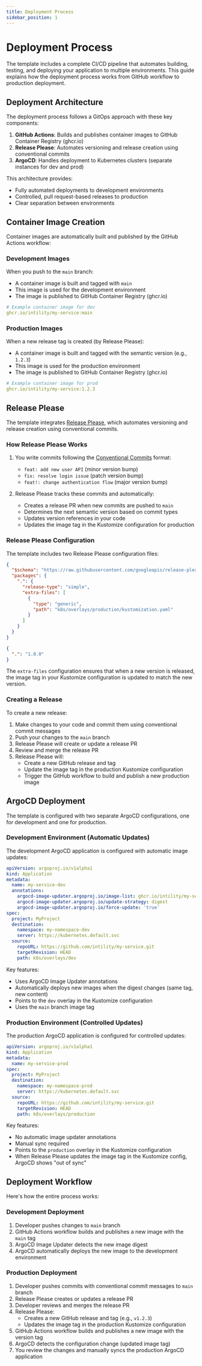 ```yaml
---
title: Deployment Process
sidebar_position: 1
---
```


# Deployment Process

The template includes a complete CI/CD pipeline that automates building, testing, and deploying your application to multiple environments. This guide explains how the deployment process works from GitHub workflow to production deployment.

## Deployment Architecture

The deployment process follows a GitOps approach with these key components:

1. **GitHub Actions**: Builds and publishes container images to GitHub Container Registry (ghcr.io)
2. **Release Please**: Automates versioning and release creation using conventional commits
3. **ArgoCD**: Handles deployment to Kubernetes clusters (separate instances for dev and prod)

This architecture provides:

- Fully automated deployments to development environments
- Controlled, pull request-based releases to production
- Clear separation between environments

## Container Image Creation

Container images are automatically built and published by the GitHub Actions workflow:

### Development Images

When you push to the `main` branch:

- A container image is built and tagged with `main`
- This image is used for the development environment
- The image is published to GitHub Container Registry (ghcr.io)

```yaml
# Example container image for dev
ghcr.io/intility/my-service:main
```

### Production Images

When a new release tag is created (by Release Please):

- A container image is built and tagged with the semantic version (e.g., `1.2.3`)
- This image is used for the production environment
- The image is published to GitHub Container Registry (ghcr.io)

```yaml
# Example container image for prod
ghcr.io/intility/my-service:1.2.3
```

## Release Please

The template integrates [Release Please](https://github.com/googleapis/release-please), which automates versioning and release creation using conventional commits.

### How Release Please Works

1. You write commits following the [Conventional Commits](https://www.conventionalcommits.org/) format:

   - `feat: add new user API` (minor version bump)
   - `fix: resolve login issue` (patch version bump)
   - `feat!: change authentication flow` (major version bump)

2. Release Please tracks these commits and automatically:
   - Creates a release PR when new commits are pushed to `main`
   - Determines the next semantic version based on commit types
   - Updates version references in your code
   - Updates the image tag in the Kustomize configuration for production

### Release Please Configuration

The template includes two Release Please configuration files:

```json title="release-please-config.json"
{
  "$schema": "https://raw.githubusercontent.com/googleapis/release-please/refs/heads/main/schemas/config.json",
  "packages": {
    ".": {
      "release-type": "simple",
      "extra-files": [
        {
          "type": "generic",
          "path": "k8s/overlays/production/kustomization.yaml"
        }
      ]
    }
  }
}
```

```json title=".release-please-manifest.json"
{
  ".": "1.0.0"
}
```

The `extra-files` configuration ensures that when a new version is released, the image tag in your Kustomize configuration is updated to match the new version.

### Creating a Release

To create a new release:

1. Make changes to your code and commit them using conventional commit messages
2. Push your changes to the `main` branch
3. Release Please will create or update a release PR
4. Review and merge the release PR
5. Release Please will:
   - Create a new GitHub release and tag
   - Update the image tag in the production Kustomize configuration
   - Trigger the GitHub workflow to build and publish a new production image

## ArgoCD Deployment

The template is configured with two separate ArgoCD configurations, one for development and one for production.

### Development Environment (Automatic Updates)

The development ArgoCD application is configured with automatic image updates:

```yaml title="argo/aa/dev-application.yaml"
apiVersion: argoproj.io/v1alpha1
kind: Application
metadata:
  name: my-service-dev
  annotations:
    argocd-image-updater.argoproj.io/image-list: ghcr.io/intility/my-service:main
    argocd-image-updater.argoproj.io/update-strategy: digest
    argocd-image-updater.argoproj.io/force-update: 'true'
spec:
  project: MyProject
  destination:
    namespace: my-namespace-dev
    server: https://kubernetes.default.svc
  source:
    repoURL: https://github.com/intility/my-service.git
    targetRevision: HEAD
    path: k8s/overlays/dev
```

Key features:

- Uses ArgoCD Image Updater annotations
- Automatically deploys new images when the digest changes (same tag, new content)
- Points to the `dev` overlay in the Kustomize configuration
- Uses the `main` branch image tag

### Production Environment (Controlled Updates)

The production ArgoCD application is configured for controlled updates:

```yaml title="argo/omega/prod-application.yaml"
apiVersion: argoproj.io/v1alpha1
kind: Application
metadata:
  name: my-service-prod
spec:
  project: MyProject
  destination:
    namespace: my-namespace-prod
    server: https://kubernetes.default.svc
  source:
    repoURL: https://github.com/intility/my-service.git
    targetRevision: HEAD
    path: k8s/overlays/production
```

Key features:

- No automatic image updater annotations
- Manual sync required
- Points to the `production` overlay in the Kustomize configuration
- When Release Please updates the image tag in the Kustomize config, ArgoCD shows "out of sync"

## Deployment Workflow

Here's how the entire process works:

### Development Deployment

1. Developer pushes changes to `main` branch
2. GitHub Actions workflow builds and publishes a new image with the `main` tag
3. ArgoCD Image Updater detects the new image digest
4. ArgoCD automatically deploys the new image to the development environment

### Production Deployment

1. Developer pushes commits with conventional commit messages to `main` branch
2. Release Please creates or updates a release PR
3. Developer reviews and merges the release PR
4. Release Please:
   - Creates a new GitHub release and tag (e.g., `v1.2.3`)
   - Updates the image tag in the production Kustomize configuration
5. GitHub Actions workflow builds and publishes a new image with the version tag
6. ArgoCD detects the configuration change (updated image tag)
7. You review the changes and manually syncs the production ArgoCD application
